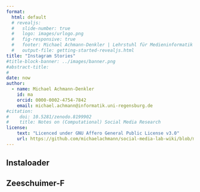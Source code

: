 ```yaml
---
format: 
  html: default
  # revealjs: 
  #   slide-number: true
  #   logo: images/urlogo.png
  #   fig-responsive: true
  #   footer: Michael Achmann-Denkler | Lehrstuhl für Medieninformatik | Universität Regensburg | WiSe 2023 / 24
  #   output-file: getting-started-revealjs.html
title: "Instagram Stories"
#title-block-banner: ../images/banner.png
#abstract-title:
# 
date: now
author:
  - name: Michael Achmann-Denkler
    id: ma
    orcid: 0000-0002-4754-7842
    email: michael.achmann@informatik.uni-regensburg.de
#citation:
#    doi: 10.5281/zenodo.8199902
#    title: Notes on (Computational) Social Media Research
license:
    text: "Licenced under GNU Affero General Public License v3.0"
    url: https://github.com/michaelachmann/social-media-lab-wiki/blob/main/LICENSE
---
```



## Instaloader

## Zeeschuimer-F